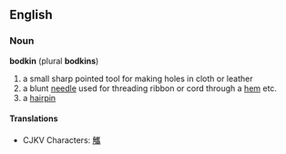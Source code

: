 {{wikipedia}}
==English==
===Noun===
'''bodkin''' (plural '''bodkins''')

#a small sharp pointed tool for making holes in cloth or leather
#a blunt [[needle]] used for threading ribbon or cord through a [[hem]] etc.
#a [[hairpin]]

====Translations====
*CJKV Characters: [[觿]]